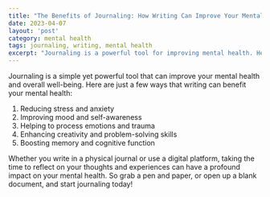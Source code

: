 ```yaml
---
title: "The Benefits of Journaling: How Writing Can Improve Your Mental Health"
date: 2023-04-07
layout: 'post'
category: mental health
tags: journaling, writing, mental health
excerpt: "Journaling is a powerful tool for improving mental health. Here's how writing can benefit your overall well-being."
---
```


Journaling is a simple yet powerful tool that can improve your mental health and overall well-being. Here are just a few ways that writing can benefit your mental health:

1. Reducing stress and anxiety
2. Improving mood and self-awareness
3. Helping to process emotions and trauma
4. Enhancing creativity and problem-solving skills
5. Boosting memory and cognitive function

Whether you write in a physical journal or use a digital platform, taking the time to reflect on your thoughts and experiences can have a profound impact on your mental health. So grab a pen and paper, or open up a blank document, and start journaling today!
